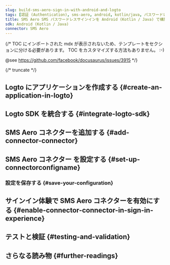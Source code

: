 ```yaml
---
slug: build-sms-aero-sign-in-with-android-and-logto
tags: [認証 (Authentication), sms-aero, android, kotlin/java, パスワードレスサインイン, サインイン, ログイン]
title: SMS Aero SMS パスワードレスサインインを Android (Kotlin / Java) で構築する方法
sdk: Android (Kotlin / Java)
connector: SMS Aero
---
```


{/*
  TOC にインポートされた mdx が表示されないため、テンプレートをセクションに分ける必要があります。
  TOC をカスタマイズする方法もありません。 :-)

  @see https://github.com/facebook/docusaurus/issues/3915
*/}



{/* truncate */}

<Intro connector={connector} sdk="Android (Kotlin / Java)" link="https://developer.android.com" />

## Logto にアプリケーションを作成する \{#create-an-application-in-logto}

<CreateApplication type="ネイティブアプリ" framework="Android" />

## Logto SDK を統合する \{#integrate-logto-sdk}

<IntegrateSdk />

## SMS Aero コネクターを追加する \{#add-connector-connector}

<AddPasswordlessConnector
  connector={connector}
  connectorType="SMS"
  passwordlessSignUpIdentifier="電話番号"
/>

## SMS Aero コネクター を設定する \{#set-up-connectorconfigname}

<ConnectorGuide />

### 設定を保存する \{#save-your-configuration}

<SaveYourConfiguration connector={connector} />

## サインイン体験で SMS Aero コネクターを有効にする \{#enable-connector-connector-in-sign-in-experience}

<EnablePasswordlessConnector
  connectorType="SMS"
  passwordlessSignUpIdentifier="電話番号"
/>

## テストと検証 \{#testing-and-validation}

<TestingAndValidation connector={connector} sdk="Android (Kotlin / Java)" />

## さらなる読み物 \{#further-readings}

<FurtherReadings />
